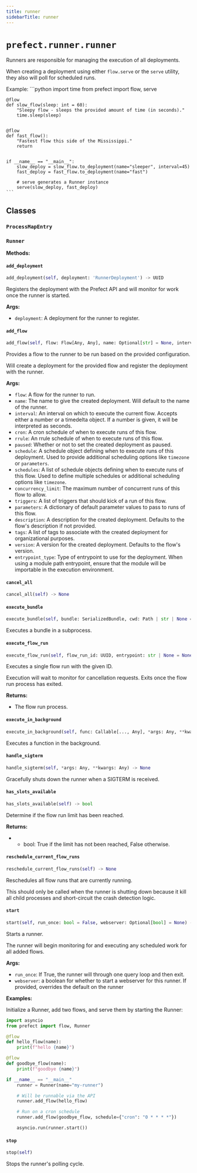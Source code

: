 ```yaml
---
title: runner
sidebarTitle: runner
---
```


# `prefect.runner.runner`



Runners are responsible for managing the execution of all deployments.

When creating a deployment using either `flow.serve` or the `serve` utility,
they also will poll for scheduled runs.

Example:
    ```python
    import time
    from prefect import flow, serve


    @flow
    def slow_flow(sleep: int = 60):
        "Sleepy flow - sleeps the provided amount of time (in seconds)."
        time.sleep(sleep)


    @flow
    def fast_flow():
        "Fastest flow this side of the Mississippi."
        return


    if __name__ == "__main__":
        slow_deploy = slow_flow.to_deployment(name="sleeper", interval=45)
        fast_deploy = fast_flow.to_deployment(name="fast")

        # serve generates a Runner instance
        serve(slow_deploy, fast_deploy)
    ```



## Classes

### `ProcessMapEntry` <sup><a href="https://github.com/PrefectHQ/prefect/blob/main/src/prefect/runner/runner.py#L142" target="_blank"><Icon icon="github" style="width: 14px; height: 14px;" /></a></sup>

### `Runner` <sup><a href="https://github.com/PrefectHQ/prefect/blob/main/src/prefect/runner/runner.py#L147" target="_blank"><Icon icon="github" style="width: 14px; height: 14px;" /></a></sup>

**Methods:**

#### `add_deployment` <sup><a href="https://github.com/PrefectHQ/prefect/blob/main/src/prefect/runner/runner.py#L263" target="_blank"><Icon icon="github" style="width: 14px; height: 14px;" /></a></sup>

```python
add_deployment(self, deployment: 'RunnerDeployment') -> UUID
```

Registers the deployment with the Prefect API and will monitor for work once
the runner is started.

**Args:**
- `deployment`: A deployment for the runner to register.


#### `add_flow` <sup><a href="https://github.com/PrefectHQ/prefect/blob/main/src/prefect/runner/runner.py#L290" target="_blank"><Icon icon="github" style="width: 14px; height: 14px;" /></a></sup>

```python
add_flow(self, flow: Flow[Any, Any], name: Optional[str] = None, interval: Optional[Union[Iterable[Union[int, float, datetime.timedelta]], int, float, datetime.timedelta]] = None, cron: Optional[Union[Iterable[str], str]] = None, rrule: Optional[Union[Iterable[str], str]] = None, paused: Optional[bool] = None, schedule: Optional[Schedule] = None, schedules: Optional['FlexibleScheduleList'] = None, concurrency_limit: Optional[Union[int, ConcurrencyLimitConfig, None]] = None, parameters: Optional[dict[str, Any]] = None, triggers: Optional[List[Union[DeploymentTriggerTypes, TriggerTypes]]] = None, description: Optional[str] = None, tags: Optional[List[str]] = None, version: Optional[str] = None, enforce_parameter_schema: bool = True, entrypoint_type: EntrypointType = EntrypointType.FILE_PATH) -> UUID
```

Provides a flow to the runner to be run based on the provided configuration.

Will create a deployment for the provided flow and register the deployment
with the runner.

**Args:**
- `flow`: A flow for the runner to run.
- `name`: The name to give the created deployment. Will default to the name
of the runner.
- `interval`: An interval on which to execute the current flow. Accepts either a number
or a timedelta object. If a number is given, it will be interpreted as seconds.
- `cron`: A cron schedule of when to execute runs of this flow.
- `rrule`: An rrule schedule of when to execute runs of this flow.
- `paused`: Whether or not to set the created deployment as paused.
- `schedule`: A schedule object defining when to execute runs of this deployment.
Used to provide additional scheduling options like `timezone` or `parameters`.
- `schedules`: A list of schedule objects defining when to execute runs of this flow.
Used to define multiple schedules or additional scheduling options like `timezone`.
- `concurrency_limit`: The maximum number of concurrent runs of this flow to allow.
- `triggers`: A list of triggers that should kick of a run of this flow.
- `parameters`: A dictionary of default parameter values to pass to runs of this flow.
- `description`: A description for the created deployment. Defaults to the flow's
description if not provided.
- `tags`: A list of tags to associate with the created deployment for organizational
purposes.
- `version`: A version for the created deployment. Defaults to the flow's version.
- `entrypoint_type`: Type of entrypoint to use for the deployment. When using a module path
entrypoint, ensure that the module will be importable in the execution environment.


#### `cancel_all` <sup><a href="https://github.com/PrefectHQ/prefect/blob/main/src/prefect/runner/runner.py#L514" target="_blank"><Icon icon="github" style="width: 14px; height: 14px;" /></a></sup>

```python
cancel_all(self) -> None
```

#### `execute_bundle` <sup><a href="https://github.com/PrefectHQ/prefect/blob/main/src/prefect/runner/runner.py#L612" target="_blank"><Icon icon="github" style="width: 14px; height: 14px;" /></a></sup>

```python
execute_bundle(self, bundle: SerializedBundle, cwd: Path | str | None = None, env: dict[str, str | None] | None = None) -> None
```

Executes a bundle in a subprocess.


#### `execute_flow_run` <sup><a href="https://github.com/PrefectHQ/prefect/blob/main/src/prefect/runner/runner.py#L549" target="_blank"><Icon icon="github" style="width: 14px; height: 14px;" /></a></sup>

```python
execute_flow_run(self, flow_run_id: UUID, entrypoint: str | None = None, command: str | None = None, cwd: Path | str | None = None, env: dict[str, str | None] | None = None, task_status: anyio.abc.TaskStatus[int] = anyio.TASK_STATUS_IGNORED, stream_output: bool = True) -> anyio.abc.Process | None
```

Executes a single flow run with the given ID.

Execution will wait to monitor for cancellation requests. Exits once
the flow run process has exited.

**Returns:**
- The flow run process.


#### `execute_in_background` <sup><a href="https://github.com/PrefectHQ/prefect/blob/main/src/prefect/runner/runner.py#L503" target="_blank"><Icon icon="github" style="width: 14px; height: 14px;" /></a></sup>

```python
execute_in_background(self, func: Callable[..., Any], *args: Any, **kwargs: Any) -> 'concurrent.futures.Future[Any]'
```

Executes a function in the background.


#### `handle_sigterm` <sup><a href="https://github.com/PrefectHQ/prefect/blob/main/src/prefect/runner/runner.py#L405" target="_blank"><Icon icon="github" style="width: 14px; height: 14px;" /></a></sup>

```python
handle_sigterm(self, *args: Any, **kwargs: Any) -> None
```

Gracefully shuts down the runner when a SIGTERM is received.


#### `has_slots_available` <sup><a href="https://github.com/PrefectHQ/prefect/blob/main/src/prefect/runner/runner.py#L1150" target="_blank"><Icon icon="github" style="width: 14px; height: 14px;" /></a></sup>

```python
has_slots_available(self) -> bool
```

Determine if the flow run limit has been reached.

**Returns:**
- - bool: True if the limit has not been reached, False otherwise.


#### `reschedule_current_flow_runs` <sup><a href="https://github.com/PrefectHQ/prefect/blob/main/src/prefect/runner/runner.py#L903" target="_blank"><Icon icon="github" style="width: 14px; height: 14px;" /></a></sup>

```python
reschedule_current_flow_runs(self) -> None
```

Reschedules all flow runs that are currently running.

This should only be called when the runner is shutting down because it kill all
child processes and short-circuit the crash detection logic.


#### `start` <sup><a href="https://github.com/PrefectHQ/prefect/blob/main/src/prefect/runner/runner.py#L414" target="_blank"><Icon icon="github" style="width: 14px; height: 14px;" /></a></sup>

```python
start(self, run_once: bool = False, webserver: Optional[bool] = None) -> None
```

Starts a runner.

The runner will begin monitoring for and executing any scheduled work for all added flows.

**Args:**
- `run_once`: If True, the runner will through one query loop and then exit.
- `webserver`: a boolean for whether to start a webserver for this runner. If provided,
overrides the default on the runner

**Examples:**

Initialize a Runner, add two flows, and serve them by starting the Runner:

```python
import asyncio
from prefect import flow, Runner

@flow
def hello_flow(name):
    print(f"hello {name}")

@flow
def goodbye_flow(name):
    print(f"goodbye {name}")

if __name__ == "__main__"
    runner = Runner(name="my-runner")

    # Will be runnable via the API
    runner.add_flow(hello_flow)

    # Run on a cron schedule
    runner.add_flow(goodbye_flow, schedule={"cron": "0 * * * *"})

    asyncio.run(runner.start())
```


#### `stop` <sup><a href="https://github.com/PrefectHQ/prefect/blob/main/src/prefect/runner/runner.py#L531" target="_blank"><Icon icon="github" style="width: 14px; height: 14px;" /></a></sup>

```python
stop(self)
```

Stops the runner's polling cycle.

